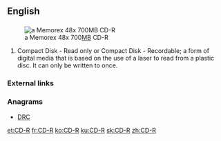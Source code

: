 ==English==

==={{initialism-old|en}}===
{{en-initialism}}
[[File:CDR-large.jpg|thumb|a Memorex 48x 700[[megabyte|MB]] CD-R]]

# Compact Disk - Read only or Compact Disk - Recordable; a form of digital media that is based on the use of a laser to read from a plastic disc.  It can only be written to once.

===External links===
{{pedialite}}

===Anagrams===
* [[DRC#English|DRC]]

[[et:CD-R]]
[[fr:CD-R]]
[[ko:CD-R]]
[[ku:CD-R]]
[[sk:CD-R]]
[[zh:CD-R]]